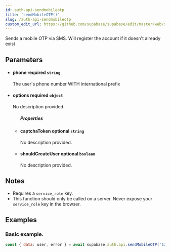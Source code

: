 ```yaml
---
id: auth-api-sendmobileotp
title: 'sendMobileOTP()'
slug: /auth-api-sendmobileotp
custom_edit_url: https://github.com/supabase/supabase/edit/master/web/spec/supabase_js_v2_ref.yml
---
```



Sends a mobile OTP via SMS. Will register the account if it doesn't already exist

## Parameters

<ul className="method-list-group">
  
<li className="method-list-item">
  <h4 className="method-list-item-label">
    <span className="method-list-item-label-name">
      phone
    </span>
    <span className="method-list-item-label-badge required">
      required
    </span>
    <span className="method-list-item-validation">
      <code>string</code>
    </span>
  </h4>
  <div class="method-list-item-description">

The user's phone number WITH international prefix

  </div>
  
</li>

<li className="method-list-item">
  <h4 className="method-list-item-label">
    <span className="method-list-item-label-name">
      options
    </span>
    <span className="method-list-item-label-badge required">
      required
    </span>
    <span className="method-list-item-validation">
      <code>object</code>
    </span>
  </h4>
  <div class="method-list-item-description">

No description provided.

  </div>
  
<ul className="method-list-group">
  <h5 class="method-list-title method-list-title-isChild expanded">Properties</h5>

<li className="method-list-item">
  <h4 className="method-list-item-label">
    <span className="method-list-item-label-name">
      captchaToken
    </span>
    <span className="method-list-item-label-badge false">
      optional
    </span>
    <span className="method-list-item-validation">
      <code>string</code>
    </span>
  </h4>
  <div class="method-list-item-description">

No description provided.

  </div>
  
</li>

<li className="method-list-item">
  <h4 className="method-list-item-label">
    <span className="method-list-item-label-name">
      shouldCreateUser
    </span>
    <span className="method-list-item-label-badge false">
      optional
    </span>
    <span className="method-list-item-validation">
      <code>boolean</code>
    </span>
  </h4>
  <div class="method-list-item-description">

No description provided.

  </div>
  
</li>

</ul>

</li>

</ul>

## Notes

- Requires a `service_role` key.
- This function should only be called on a server. Never expose your `service_role` key in the browser.

## Examples

### Basic example.

```js
const { data: user, error } = await supabase.auth.api.sendMobileOTP('12345879')
```

